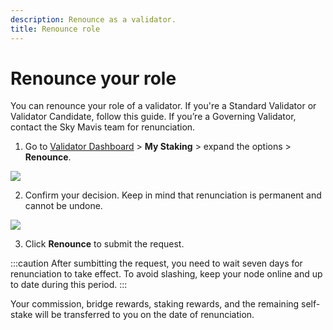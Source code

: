 ```yaml
---
description: Renounce as a validator.
title: Renounce role
---
```



# Renounce your role
You can renounce your role of a validator.
If you're a Standard Validator or Validator Candidate, 
follow this guide. If you’re a Governing Validator, contact 
the Sky Mavis team for renunciation.

1. Go to [Validator Dashboard](https://validator.roninchain.com) >
**My Staking** > expand the options > **Renounce**.
<img src={StepOne} width={1280} />

2. Confirm your decision. Keep in mind that renunciation
is permanent and cannot be undone.
<img src={StepTwo} width={500} />

3. Click **Renounce** to submit the request.

:::caution
After sumbitting the request, you need to wait seven days for
renunciation to take effect. To avoid slashing, keep your node
online and up to date during this period.
:::

Your commission, bridge rewards, staking rewards, and the remaining
self-stake will be transferred to you on the date of renunciation.